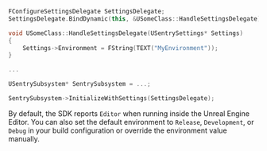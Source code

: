 ```cpp
FConfigureSettingsDelegate SettingsDelegate;
SettingsDelegate.BindDynamic(this, &USomeClass::HandleSettingsDelegate);

void USomeClass::HandleSettingsDelegate(USentrySettings* Settings)
{
    Settings->Environment = FString(TEXT("MyEnvironment"));
}

...

USentrySubsystem* SentrySubsystem = ...;

SentrySubsystem->InitializeWithSettings(SettingsDelegate);
```

By default, the SDK reports `Editor` when running inside the Unreal Engine Editor. You can also set the default environment to `Release`, `Development`, or `Debug` in your build configuration or override the environment value manually.
